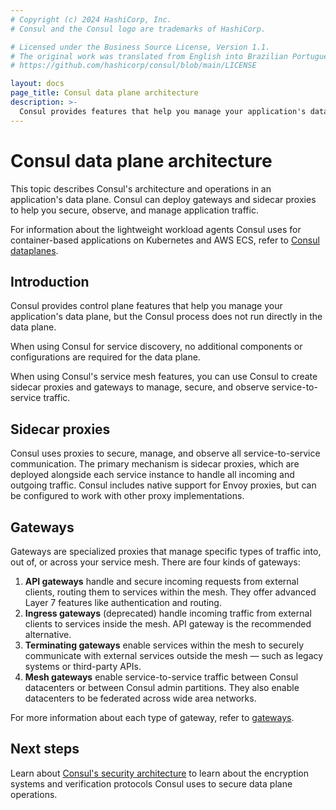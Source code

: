 ```yaml
---
# Copyright (c) 2024 HashiCorp, Inc.
# Consul and the Consul logo are trademarks of HashiCorp.

# Licensed under the Business Source License, Version 1.1.
# The original work was translated from English into Brazilian Portuguese.
# https://github.com/hashicorp/consul/blob/main/LICENSE

layout: docs
page_title: Consul data plane architecture
description: >-
  Consul provides features that help you manage your application's data plane. Learn about Consul's data plane, including its architectural components.
---
```


# Consul data plane architecture

This topic describes Consul's architecture and operations in an application's data plane. Consul can deploy gateways and sidecar proxies to help you secure, observe, and manage application traffic.

For information about the lightweight workload agents Consul uses for container-based applications on Kubernetes and AWS ECS, refer to [Consul dataplanes](/consul/docs/architecture/control-plane/dataplane).

## Introduction

Consul provides control plane features that help you manage your application's data plane, but the Consul process does not run directly in the data plane.

When using Consul for service discovery, no additional components or configurations are required for the data plane.

When using Consul's service mesh features, you can use Consul to create sidecar proxies and gateways to manage, secure, and observe service-to-service traffic.

## Sidecar proxies

Consul uses proxies to secure, manage, and observe all service-to-service communication. The primary mechanism is sidecar proxies, which are deployed alongside each service instance to handle all incoming and outgoing traffic. Consul includes native support for Envoy proxies, but can be configured to work with other proxy implementations.

## Gateways

Gateways are specialized proxies that manage specific types of traffic into, out of, or across your service mesh. There are four kinds of gateways:

1. **API gateways** handle and secure incoming requests from external clients, routing them to services within the mesh. They offer advanced Layer 7 features like authentication and routing.
2. **Ingress gateways** (deprecated) handle incoming traffic from external clients to services inside the mesh. API gateway is the recommended alternative.
3. **Terminating gateways** enable services within the mesh to securely communicate with external services outside the mesh — such as legacy systems or third-party APIs.
4. **Mesh gateways** enable service-to-service traffic between Consul datacenters or between Consul admin partitions. They also enable datacenters to be federated across wide area networks.

For more information about each type of gateway, refer to [gateways](/consul/docs/architecture/data-plane/gateway).

## Next steps

Learn about [Consul's security architecture](/consul/docs/architecture/security) to learn about the encryption systems and verification protocols Consul uses to secure data plane operations.
